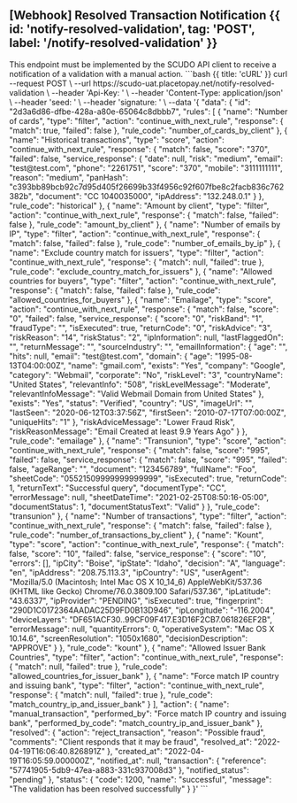 
## [Webhook] Resolved Transaction Notification {{ id: 'notify-resolved-validation', tag: 'POST', label: '/notify-resolved-validation' }}

<Row>
    <Col>
        This endpoint must be implemented by the SCUDO API client to receive a notification of a validation with a manual action.
        <ApiReader
            path="/notify-resolved-validation"
            method="POST"
            type="header"
            api={props.refs}
        />
        <ApiReader
            path="/notify-resolved-validation"
            method="POST"
            api={props.refs}
        />
    </Col>
    <Col sticky>
        <CodeGroup title="Request" tag="POST" label="/notify-resolved-validation">
            ```bash {{ title: 'cURL' }}
            curl --request POST \
            --url https://scudo-uat.placetopay.net/notify-resolved-validation \
            --header 'Api-Key: ' \
            --header 'Content-Type: application/json' \
            --header 'seed: ' \
            --header 'signature: ' \
            --data '{
                "data": {
                    "id": "2d3a6d86-dfbe-428a-a80e-65064c8dbbb7",
                    "rules": [
                        {
                            "name": "Number of cards",
                            "type": "filter",
                            "action": "continue_with_next_rule",
                            "response": {
                                "match": true,
                                "failed": false
                            },
                            "rule_code": "number_of_cards_by_client"
                        },
                        {
                            "name": "Historical transactions",
                            "type": "score",
                            "action": "continue_with_next_rule",
                            "response": {
                                "match": false,
                                "score": "370",
                                "failed": false,
                                "service_response": {
                                    "date": null,
                                    "risk": "medium",
                                    "email": "test@test.com",
                                    "phone": "2261751",
                                    "score": "370",
                                    "mobile": "3111111111",
                                    "reason": "medium",
                                    "panHash": "c393bb89bcb92c7d95d405f26699b33f4956c92f607fbe8c2facb836c762382b",
                                    "document": "CC 1040035000",
                                    "ipAddress": "132.248.0.1"
                                }
                            },
                            "rule_code": "historical"
                        },
                        {
                            "name": "Amount by client",
                            "type": "filter",
                            "action": "continue_with_next_rule",
                            "response": {
                                "match": false,
                                "failed": false
                            },
                            "rule_code": "amount_by_client"
                        },
                        {
                            "name": "Number of emails by IP",
                            "type": "filter",
                            "action": "continue_with_next_rule",
                            "response": {
                                "match": false,
                                "failed": false
                            },
                            "rule_code": "number_of_emails_by_ip"
                        },
                        {
                            "name": "Exclude country match for issuers",
                            "type": "filter",
                            "action": "continue_with_next_rule",
                            "response": {
                                "match": null,
                                "failed": true
                            },
                            "rule_code": "exclude_country_match_for_issuers"
                        },
                        {
                            "name": "Allowed countries for buyers",
                            "type": "filter",
                            "action": "continue_with_next_rule",
                            "response": {
                                "match": false,
                                "failed": false
                            },
                            "rule_code": "allowed_countries_for_buyers"
                        },
                        {
                            "name": "Emailage",
                            "type": "score",
                            "action": "continue_with_next_rule",
                            "response": {
                                "match": false,
                                "score": "0",
                                "failed": false,
                                "service_response": {
                                    "score": "0",
                                    "riskBand": "1",
                                    "fraudType": "",
                                    "isExecuted": true,
                                    "returnCode": "0",
                                    "riskAdvice": "3",
                                    "riskReason": "14",
                                    "riskStatus": "2",
                                    "ipInformation": null,
                                    "lastFlaggedOn": "",
                                    "returnMessage": "",
                                    "sourceIndustry": "",
                                    "emailInformation": {
                                        "age": "",
                                        "hits": null,
                                        "email": "test@test.com",
                                        "domain": {
                                            "age": "1995-08-13T04:00:00Z",
                                            "name": "gmail.com",
                                            "exists": "Yes",
                                            "company": "Google",
                                            "category": "Webmail",
                                            "corporate": "No",
                                            "riskLevel": "3",
                                            "countryName": "United States",
                                            "relevantInfo": "508",
                                            "riskLevelMessage": "Moderate",
                                            "relevantInfoMessage": "Valid Webmail Domain from United States"
                                        },
                                        "exists": "Yes",
                                        "status": "Verified",
                                        "country": "US",
                                        "imageUrl": "",
                                        "lastSeen": "2020-06-12T03:37:56Z",
                                        "firstSeen": "2010-07-17T07:00:00Z",
                                        "uniqueHits": "1"
                                    },
                                    "riskAdviceMessage": "Lower Fraud Risk",
                                    "riskReasonMessage": "Email Created at least 9.9 Years Ago"
                                }
                            },
                            "rule_code": "emailage"
                        },
                        {
                            "name": "Transunion",
                            "type": "score",
                            "action": "continue_with_next_rule",
                            "response": {
                                "match": false,
                                "score": "995",
                                "failed": false,
                                "service_response": {
                                    "match": false,
                                    "score": "995",
                                    "failed": false,
                                    "ageRange": "",
                                    "document": "123456789",
                                    "fullName": "Foo",
                                    "sheetCode": "05521509999999999999",
                                    "isExecuted": true,
                                    "returnCode": 1,
                                    "returnText": "Successful query",
                                    "documentType": "CC",
                                    "errorMessage": null,
                                    "sheetDateTime": "2021-02-25T08:50:16-05:00",
                                    "documentStatus": 1,
                                    "documentStatusText": "Valid"
                                }
                            },
                            "rule_code": "transunion"
                        },
                        {
                            "name": "Number of transactions",
                            "type": "filter",
                            "action": "continue_with_next_rule",
                            "response": {
                                "match": false,
                                "failed": false
                            },
                            "rule_code": "number_of_transactions_by_client"
                        },
                        {
                            "name": "Kount",
                            "type": "score",
                            "action": "continue_with_next_rule",
                            "response": {
                                "match": false,
                                "score": "10",
                                "failed": false,
                                "service_response": {
                                    "score": "10",
                                    "errors": [],
                                    "ipCity": "Boise",
                                    "ipState": "Idaho",
                                    "decision": "A",
                                    "language": "en",
                                    "ipAddress": "208.75.113.3",
                                    "ipCountry": "US",
                                    "userAgent": "Mozilla/5.0 (Macintosh; Intel Mac OS X 10_14_6) AppleWebKit/537.36 (KHTML like Gecko) Chrome/76.0.3809.100 Safari/537.36",
                                    "ipLatitude": "43.6337",
                                    "ipProvider": "PENDING",
                                    "isExecuted": true,
                                    "fingerprint": "290D1C0172364AADAC25D9FD0B13D946",
                                    "ipLongitude": "-116.2004",
                                    "deviceLayers": "DF651ACF30..99CF09F417.E3D16F2CB7.061826EF2B",
                                    "errorMessage": null,
                                    "quantityErrors": 0,
                                    "operativeSystem": "Mac OS X 10.14.6",
                                    "screenResolution": "1050x1680",
                                    "decisionDescription": "APPROVE"
                                }
                            },
                            "rule_code": "kount"
                        },
                        {
                            "name": "Allowed Issuer Bank Countries",
                            "type": "filter",
                            "action": "continue_with_next_rule",
                            "response": {
                                "match": null,
                                "failed": true
                            },
                            "rule_code": "allowed_countries_for_issuer_bank"
                        },
                        {
                            "name": "Force match IP country and issuing bank",
                            "type": "filter",
                            "action": "continue_with_next_rule",
                            "response": {
                                "match": null,
                                "failed": true
                            },
                            "rule_code": "match_country_ip_and_issuer_bank"
                        }
                    ],
                    "action": {
                        "name": "manual_transaction",
                        "performed_by": "Force match IP country and issuing bank",
                        "performed_by_code": "match_country_ip_and_issuer_bank"
                    },
                    "resolved": {
                        "action": "reject_transaction",
                        "reason": "Possible fraud",
                        "comments": "Client responds that it may be fraud",
                        "resolved_at": "2022-04-19T16:06:40.826891Z"
                    },
                    "created_at": "2022-04-19T16:05:59.000000Z",
                    "notified_at": null,
                    "transaction": {
                        "reference": "57741905-5db9-47ea-a883-331c937008d3"
                    },
                    "notified_status": "pending"
                },
                "status": {
                    "code": 1200,
                    "name": "successful",
                    "message": "The validation has been resolved successfully"
                }
            }'
            ```
        </CodeGroup>
    </Col>
</Row>